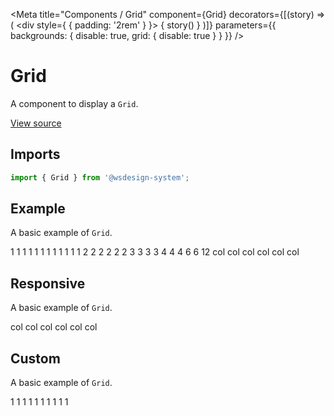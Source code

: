 
<Meta
  title="Components / Grid"
  component={Grid}
  decorators={[(story) => (
    <div style={ { padding: '2rem' } }>
      { story() }
    </div>
  )]}
  parameters={{ backgrounds: { disable: true, grid: { disable: true } } }}
/>

# Grid

A component to display a `Grid`.

[View source](https://github.com/actarian/wsdesign-system/tree/main/@components/card)

## Imports

```js
import { Grid } from '@wsdesign-system';
```

<!--
## Props

<ArgsTable of={GridProps} />
-->

## Example

A basic example of `Grid`.

<Canvas>
  <Story name="Grid">
    <Grid.Row>
      <Grid className="debug" xs={1} padding="1em">1</Grid>
      <Grid className="debug" xs={1} padding="1em">1</Grid>
      <Grid className="debug" xs={1} padding="1em">1</Grid>
      <Grid className="debug" xs={1} padding="1em">1</Grid>
      <Grid className="debug" xs={1} padding="1em">1</Grid>
      <Grid className="debug" xs={1} padding="1em">1</Grid>
      <Grid className="debug" xs={1} padding="1em">1</Grid>
      <Grid className="debug" xs={1} padding="1em">1</Grid>
      <Grid className="debug" xs={1} padding="1em">1</Grid>
      <Grid className="debug" xs={1} padding="1em">1</Grid>
      <Grid className="debug" xs={1} padding="1em">1</Grid>
      <Grid className="debug" xs={1} padding="1em">1</Grid>
      <Grid className="debug" xs={2} padding="1em">2</Grid>
      <Grid className="debug" xs={2} padding="1em">2</Grid>
      <Grid className="debug" xs={2} padding="1em">2</Grid>
      <Grid className="debug" xs={2} padding="1em">2</Grid>
      <Grid className="debug" xs={2} padding="1em">2</Grid>
      <Grid className="debug" xs={2} padding="1em">2</Grid>
      <Grid className="debug" xs={3} padding="1em">3</Grid>
      <Grid className="debug" xs={3} padding="1em">3</Grid>
      <Grid className="debug" xs={3} padding="1em">3</Grid>
      <Grid className="debug" xs={3} padding="1em">3</Grid>
      <Grid className="debug" xs={4} padding="1em">4</Grid>
      <Grid className="debug" xs={4} padding="1em">4</Grid>
      <Grid className="debug" xs={4} padding="1em">4</Grid>
      <Grid className="debug" xs={6} padding="1em">6</Grid>
      <Grid className="debug" xs={6} padding="1em">6</Grid>
      <Grid className="debug" xs={12} padding="1em">12</Grid>
      <Grid className="debug" xs={6} sm={4} md={3} xl={2} padding="1em">col</Grid>
      <Grid className="debug" xs={6} sm={4} md={3} xl={2} padding="1em">col</Grid>
      <Grid className="debug" xs={6} sm={4} md={3} xl={2} padding="1em">col</Grid>
      <Grid className="debug" xs={6} sm={4} md={3} xl={2} padding="1em">col</Grid>
      <Grid className="debug" xs={6} sm={4} md={3} xl={2} padding="1em">col</Grid>
      <Grid className="debug" xs={6} sm={4} md={3} xl={2} padding="1em">col</Grid>
    </Grid.Row>
  </Story>
</Canvas>

## Responsive

A basic example of `Grid`.

<Canvas>
  <Story name="Responsive">
    <Grid.Row>
      <Grid className="debug" xs={6} sm={4} md={3} xl={2} padding="1em">col</Grid>
      <Grid className="debug" xs={6} sm={4} md={3} xl={2} padding="1em">col</Grid>
      <Grid className="debug" xs={6} sm={4} md={3} xl={2} padding="1em">col</Grid>
      <Grid className="debug" xs={6} sm={4} md={3} xl={2} padding="1em">col</Grid>
      <Grid className="debug" xs={6} sm={4} md={3} xl={2} padding="1em">col</Grid>
      <Grid className="debug" xs={6} sm={4} md={3} xl={2} padding="1em">col</Grid>
    </Grid.Row>
  </Story>
</Canvas>

## Custom

A basic example of `Grid`.

<Canvas>
  <Story name="Custom">
    <Grid.Row columns={5} columnGap='10px' rowGap='10px'>
      <Grid className="debug" xs={1} padding="1em">1</Grid>
      <Grid className="debug" xs={1} padding="1em">1</Grid>
      <Grid className="debug" xs={1} padding="1em">1</Grid>
      <Grid className="debug" xs={1} padding="1em">1</Grid>
      <Grid className="debug" xs={1} padding="1em">1</Grid>
      <Grid className="debug" xs={1} padding="1em">1</Grid>
      <Grid className="debug" xs={1} padding="1em">1</Grid>
      <Grid className="debug" xs={1} padding="1em">1</Grid>
      <Grid className="debug" xs={1} padding="1em">1</Grid>
      <Grid className="debug" xs={1} padding="1em">1</Grid>
    </Grid.Row>
  </Story>
</Canvas>
